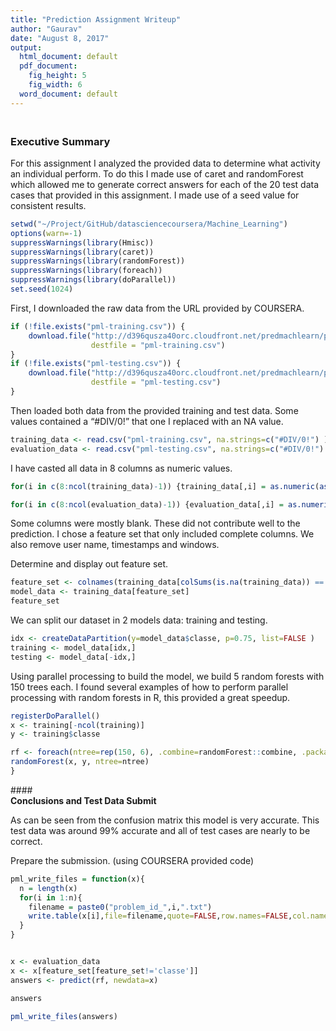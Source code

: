 ```yaml
---
title: "Prediction Assignment Writeup"
author: "Gaurav"
date: "August 8, 2017"
output:
  html_document: default
  pdf_document:
    fig_height: 5
    fig_width: 6
  word_document: default
---
```



### <br><b> Executive Summary</b></br>
For this assignment I analyzed the provided data to determine what activity an individual perform. To do this I made use of caret and randomForest which allowed me to generate correct answers for each of the 20 test data cases that provided in this assignment. I made use of a seed value for consistent results. 

```r
setwd("~/Project/GitHub/datasciencecoursera/Machine_Learning")
options(warn=-1)
suppressWarnings(library(Hmisc))
suppressWarnings(library(caret))
suppressWarnings(library(randomForest))
suppressWarnings(library(foreach))
suppressWarnings(library(doParallel))
set.seed(1024)
```

First, I downloaded the raw data from the URL provided by COURSERA.

```r
if (!file.exists("pml-training.csv")) {
    download.file("http://d396qusza40orc.cloudfront.net/predmachlearn/pml-training.csv", 
                  destfile = "pml-training.csv")
}
if (!file.exists("pml-testing.csv")) {
    download.file("http://d396qusza40orc.cloudfront.net/predmachlearn/pml-testing.csv", 
                  destfile = "pml-testing.csv")
}
```

Then loaded both data from the provided training and test data. Some values contained a "#DIV/0!" that one I replaced with an NA value.

```r
training_data <- read.csv("pml-training.csv", na.strings=c("#DIV/0!") )
evaluation_data <- read.csv("pml-testing.csv", na.strings=c("#DIV/0!") )
```

I have casted all data in 8 columns as numeric values.

```r
for(i in c(8:ncol(training_data)-1)) {training_data[,i] = as.numeric(as.character(training_data[,i]))}

for(i in c(8:ncol(evaluation_data)-1)) {evaluation_data[,i] = as.numeric(as.character(evaluation_data[,i]))}
```

Some columns were mostly blank. These did not contribute well to the prediction. I chose a feature set that only included complete columns. We also remove user name, timestamps and windows.

Determine and display out feature set.

```r
feature_set <- colnames(training_data[colSums(is.na(training_data)) == 0])[-(1:7)]
model_data <- training_data[feature_set]
feature_set
```

We can split our dataset in 2 models data: training and testing.

```r
idx <- createDataPartition(y=model_data$classe, p=0.75, list=FALSE )
training <- model_data[idx,]
testing <- model_data[-idx,]
```

Using parallel processing to build the model, we build 5 random forests with 150 trees each.  I found several examples of how to perform parallel processing with random forests in R, this provided a great speedup.

```r
registerDoParallel()
x <- training[-ncol(training)]
y <- training$classe

rf <- foreach(ntree=rep(150, 6), .combine=randomForest::combine, .packages='randomForest') %dopar% {
randomForest(x, y, ntree=ntree) 
}
```

####<br><b>Conclusions and Test Data Submit</b>

As can be seen from the confusion matrix this model is very accurate. This test data was around 99% accurate and all of test cases are nearly to be correct.

Prepare the submission. (using COURSERA provided code)

```r
pml_write_files = function(x){
  n = length(x)
  for(i in 1:n){
    filename = paste0("problem_id_",i,".txt")
    write.table(x[i],file=filename,quote=FALSE,row.names=FALSE,col.names=FALSE)
  }
}


x <- evaluation_data
x <- x[feature_set[feature_set!='classe']]
answers <- predict(rf, newdata=x)

answers

pml_write_files(answers)
```
